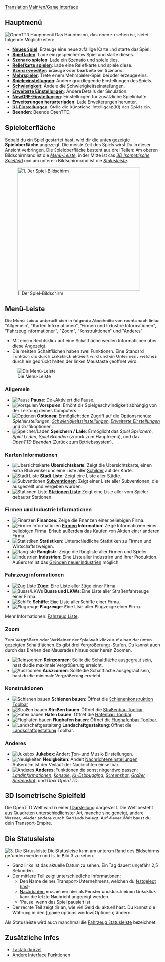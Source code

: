 {{de/Übersetzung|Game interface|99}}

[[Translation:Main/en/Game interface]]{{en/-}}{{de/Inhaltsverzeichnis}}
==Hauptmenü==
[[File:de/Main menu new game.png|frame|center|OpenTTD Hauptmenü]]
Das Hauptmenü, das oben zu sehen ist, bietet folgende Möglichkeiten:
* '''[[Main/en/New game|Neues Spiel]]''': Erzeuge eine neue zufällige Karte und starte das Spiel.
* '''[[Main/en/Savegame|Spiel laden]]''': Lade ein gespeichertes Spiel und starte dieses.
* '''[[Main/en/Scenario|Szenario spielen]]''': Lade ein Szenario und spiele dies.
* '''[[Main/en/Heightmap|Reliefkarte spielen]]''': Lade eine Reliefkarte und spiele diese.
* '''[[Main/en/Scenario editor|Szenarieneditor]]''': Erzeuge oder bearbeite ein Szenario.
* '''[[Main/en/Multiplayer|Mehrspieler]]''': Trete einem Mehrspieler-Spiel bei oder erzeuge eins.
* '''[[Main/en/Game options window|Spieleeinstellungen]]''': Ändere grundlegende Einstellungen des Spiels.
* '''[[Main/en/Difficulty|Schwierigkeit]]''': Ändere die Schwierigkeitseinstellungen.
* '''[[Main/en/Advanced Settings|Erweiterte Einstellungen]]''': Ändere Details der Simulation.
* '''[[Main/en/NewGRF|NewGRF-Einstellungen]]''': Einstellungen für zusätzliche Spielinhalte.
* '''[[Main/en/Online content|Erweiterungen herunterladen]]''': Lade Erweiterungen herunter.
* '''[[Main/en/AI settings|Ki-Einstellungen]]''': Stelle die Künstliche-Intelligenz(KI) des Spiels ein.
* '''Beenden''': Beende OpenTTD.

==Spieloberfläche==
Sobald du ein Spiel gestartet hast, wird dir die unten gezeigte '''Spieloberfläche''' angezeigt. Die meiste Zeit des Spiels wirst Du in dieser Ansicht verbringen. Die Spieloberfläche besteht aus drei Teilen: Am oberen Bildschirmrand ist die ''[[Main/en/#Menü-Leiste|Menü-Leiste]]'', in der Mitte ist das  ''[[Main/en/#3D Isometrische Spielfeld|3D Isometrische  Spielfeld]]'' und am unterem Bildschirmrand ist die ''[[Main/en/#Die Statusleiste|Statusleiste]]''.

[[File:en/interface.png|thumb|none|400px|1. Der Spiel-Bildschirm]]

==Menü-Leiste==
Die Menü-Leiste unterteilt sich in folgende Abschnitte von rechts nach links: "Allgemein", "Karten Informationen", "Firmen und Industrie Informationen", "Fahrzeug Informationen", "Zoom", "Konstruktionen" und "Anderes"
* Mit einem Rechtsklick auf eine Schaltfläche werden Informationen über diese Angezeigt.  
* Die meisten Schaltflächen haben zwei Funktionen. Eine Standard Funktion die durch Linksklick aktiviert wird und ein Untermenü welches durch ein gedrückt halten der linken Maustaste geöffnet wird.
[[File:en/Menu bar.png|none|frame|Die Menü-Leiste]]

===Allgemein===
*[[File:en/manual html m7fd3f2df.png|Pause]] '''Pause''': De-/Aktiviert die Pause.
*[[File:en/manual html m56d46b8f.png|Vorspulen]] '''Vorspulen''': Erhöht die Spielgeschwindigkeit abhängig von der Leistung deines Computers.
*[[File:en/manual html md7ebe52.png|Optionen]] '''Optionen''': Ermöglicht den Zugriff auf die Optionsmenüs: ''Spieleinstellungen'', ''[[Main/en/Difficulty|Schwierigkeits]]einstellungen'', ''[[Main/en/Advanced Settings|Erweiterte Einstellungen]]'' und Grafikoptionen.
*[[File:en/manual html m3ad9dba5.png|Speicher/Laden]] '''Speichern / Lade''': Ermöglicht das ''Spiel Speichern'', ''Spiel Laden'', ''Spiel Beenden'' (zurück zum Hauptmenü), und das ''OpenTTD Beenden'' (Zurück zum Betriebssystem).

===Karten Informationen===
*[[File:en/manual html m6cb2b7aa.png|Übersichtskarte]] '''Übersichtskarte''': Zeigt die Übersichtskarte, einen extra Blickwinkel und eine Liste aller [[Main/en/signs|Schilder]] auf der Karte.
*[[File:en/manual html m58c015ad.png|Stadt Liste]] '''[[Main/de/Stadt|Stadt]] Liste''': Zeigt eine Liste aller Städte.
*[[File:en/manual html 54594ccb.png|Subventionen]] '''[[Main/en/Subsidy|Subventionen]]''': Zeigt einer Liste aller Subventionen, die ausgestellt und vergeben wurden.
*[[File:en/manual html m791b53c3.png|Stationen Liste]] '''[[Main/en/Station list|Stationen Liste]]''': Zeigt eine Liste aller vom Spieler gebauter Stationen.

===Firmen und Industrie Informationen===
*[[File:en/manual html 63e6566d.png|Finanzen]] '''Finanzen''': Zeige die Finanzen einer beliebigen Firma.
*[[File:en/manual html 12e20f5b.png|Firmen Informationen]] '''[[Main/en/Transport company|Firmen]] Information''': Zeige Informationen einer beliebigen Firma. Erlaub außerdem das Kaufen von Aktien einer anderen Firma.
*[[File:en/manual html 36354981.png|Statistiken]] '''Statistiken''': Unterschiedliche Statistiken zu Firmen und Wirtschaftszweigen.
*[[File:en/manual html 2a553acb.png|Rangliste]] '''Rangliste''': Zeige die Rangliste aller Firmen und Spieler.
*[[File:en/manual html m4d6ba21e.png|Industrien]] '''Industrien''': Eine Liste aller Industrien und ihrer Produktion. Außerdem ist das [[Main/en/Industries#Funding New Industries|Gründen neuer Industrien]] möglich.

===Fahrzeug informationen===
*[[File:en/manual html m16a497ce.png|Zug Liste]] '''Züge''': Eine Liste aller Züge einer Firma.
*[[File:en/manual html m3518e48c.png|Busse/LKWs]] '''Busse und LKWs''': Eine Liste aller Straßenfahrzeuge einer Firma.
*[[File:en/manual html 53123a33.png|Schiffe]] '''Schiffe''': Eine Liste aller Schiffe einer Firma.
*[[File:en/manual html 442702e6.png|Flugzeuge]] '''Flugzeuge''': Eine Liste aller Flugzeuge einer Firma.

Mehr Informationen: [[Main/en/Vehicle lists|Fahrzeug Liste]].

===Zoom===
Zum Vergrößern oder Verkleiner der Spielwelt klicke auf einen der unten gezeigten Schaltflächen. Es gibt drei Vergrößerungs-Stufen. Du kannst auch durch das Drehen des Mausrades hinaus oder herein Zoomen.
*[[File:en/manual html 628b2aa3.png|Reinzoomen]] '''Reinzoomen''': Sollte die Schaltfläche ausgegraut sein, hast du die maximale Vergrößerung erreicht.
*[[File:en/manual html m55168bcb.png|Auszoomen]] '''Auszoomen''': Sollte die Schaltfläche ausgegraut sein, hast du die minimale Vergrößerung erreicht.

===Konstruktionen===
*[[File:en/manual html m772c5b23.png|Schienen bauen]] '''Schienen bauen''': Öffnet die [[Main/de/Schienenkonstruktion|Schienenkonstruktion Toolbar]].
*[[File:en/manual html ma6d6c8c.png|Straßen bauen]] '''Straßen bauen''': Öffnet die [[Main/de/Straßenbau|Straßenbau Toolbar]].
*[[File:en/manual html m2cc0c4cd.png|Hafen bauen]] '''Hafen bauen''': Öffnet die [[Main/en/Waterway construction|Hafenbau Toolbar]].
*[[File:en/manual html 1ae92703.png|Flughafen bauen]] '''Flughafen bauen''': Öffnet die [[Main/en/Airport construction|Flughafenbau Toolbar]].
*[[File:en/manual html m233f8633.png|Landschaftgestaltung]] '''Landschaftgestaltung''': Öffnet die [[Main/en/Landscaping|Landschaftgestaltung]] Toolbar.

===Anderes===
*[[File:en/manual html m6a2249c4.png|Jukebox]] '''Jukebox''': Ändert Ton- und Musik-Einstellungen.
*[[File:en/manual html 2a55c3aa.png|Neuigkeiten]] '''Neuigkeiten''': Ändert  [[Main/en/message settings|Nachrichteneinstellungen]]. Außerdem ist der Verlauf der Nachrichten einsehbar.
*[[File:en/manual html 51cda05b.png|Anderes]] '''Anderes''': Funktionen die sonst nirgendwo passen: ''[[Main/en/Land area information|Landinformationen]]'', ''[[Main/en/Console|Konsole]]'', ''[[Main/en/AI Debug|KI-Debbugging]]'', ''[[Main/en/Screenshot|Screenshot]]'', ''[[Main/en/Screenshot|Großer Screenshot]]'', und ''Über OpenTTD''.

==3D Isometrische Spielfeld==
Die OpenTTD Welt wird in einer [[http://de.wikipedia.org/wiki/Isometrische_Darstellung|Isometrische Darstellung] dargestellt. Die Welt besteht aus Quadraten unterschiedlichster Art, manche sind geneigt, andere Wasser, wieder andere durch Gebäude belegt. Auf dieser Welt baust du dein Transport-Empire.

==Die Statusleiste==
[[File:en/status-bar.png|none|frame|3. Die Statusleiste]]
Die Statusleise kann am unterem Rand des Bildschirms gefunden werden und ist in Bild 3 zu sehen.
*Ganz links ist das aktuelle Datum zu sehen. Ein Tag dauert ungefähr 2,5 Sekunden.
*Der mittlere Teil zeigt unterschiedliche Informationen:
**Den Name deines Transport-Unternehmens, welchen du [[Main/en/name your company|festgelegt hast]]-
**[[Main/en/News messages|Nachrichten]] erscheinen hier als Fenster und durch einen Linksklick kann die letzte Nachricht angezeigt werden.
**'Pause' wenn das Spiel pausiert ist
*Der rechte Teil zeigt dir an, wie viel Geld du aktuell hast. Du kannst die Währung in den [[game options window|Optionen] ändern.

Als Statusleiste wird auch manchmal die [[Main/en/Status bar|Fahrzeug Statusleiste]] bezeichnet.

==Zusätzliche Infos==
* [[Main/en/Hotkeys|Tastaturkürzel]]
* [[Main/en/Other Interface Features|Andere Interface Funktionen]]